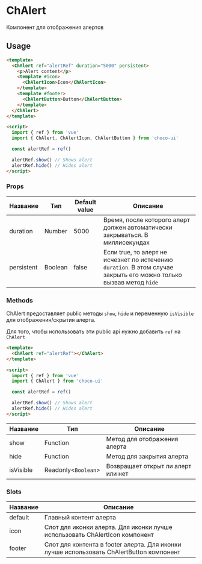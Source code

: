 
<Meta title="ChAlert/README" />

# ChAlert

Компонент для отображения алертов

## Usage

```html
<template>
  <ChAlert ref="alertRef" duration="5000" persistent>
    <p>Alert content</p>
    <template #icon>
      <ChAlertIcon>Icon</ChAlertIcon>
    </template>
    <template #footer>
      <ChAlertButton>Button</ChAlertButton>
    </template>
  </ChAlert>
</template>

<script>
  import { ref } from 'vue'
  import { ChAlert, ChAlertIcon, ChAlertButton } from 'choco-ui'

  const alertRef = ref()

  alertRef.show() // Shows alert
  alertRef.hide() // Hides alert
</script>
```

### Props

| Название      | Тип             | Default value   | Описание                                                                                                            |
|---------------|-----------------|-----------------|---------------------------------------------------------------------------------------------------------------------|
| duration      | Number          | 5000            | Время, после которого алерт должен автоматически закрываться. В миллисекундах                                       |
| persistent    | Boolean         | false           | Если true, то алерт не исчезнет по истечению `duration`. В этом случае закрыть его можно только вызвав метод `hide` |

### Methods

ChAlert предоставляет public методы `show`, `hide` и переменную `isVisible` для отображения/скрытия алерта.

Для того, чтобы использовать эти public api нужно добавить `ref` на `ChAlert`

```html
<template>
  <ChAlert ref="alertRef"></ChAlert>
</template>

<script>
  import { ref } from 'vue'
  import { ChAlert } from 'choco-ui'

  const alertRef = ref()

  alertRef.show() // Shows alert
  alertRef.hide() // Hides alert
</script>
```
| Название      | Тип                 | Описание                                                                |
|---------------|---------------------|-------------------------------------------------------------------------|
| show          | Function            | Метод для отображения алерта                                            |
| hide          | Function            | Метод для закрытия    алерта                                            |
| isVisible     | Readonly<`Boolean`> | Возвращает открыт ли алерт или нет                                      |

### Slots

| Название      | Описание                                                                                       |
|---------------|------------------------------------------------------------------------------------------------|
| default       | Главный контент алерта                                                                         |
| icon          | Слот для иконки алерта. Для иконки лучше использовать ChAlertIcon компонент                    |
| footer        | Слот для контента в footer алерта. Для иконки лучше использовать ChAlertButton компонент       |
